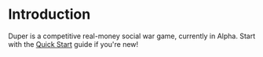 # Introduction

Duper is a competitive real-money social war game, currently in Alpha. Start with the [Quick Start](/quick-start) guide if you're new!
